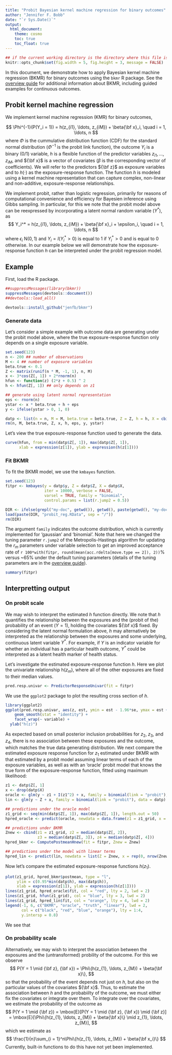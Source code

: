 ```yaml
---
title: "Probit Bayesian kernel machine regression for binary outcomes"
author: "Jennifer F. Bobb"
date: "`r Sys.Date()`"
output: 
  html_document:
    theme: cosmo
    toc: true
    toc_float: true
---
```


```r
## if the current working directory is the directory where this file is located rather than the project directory, set the working directory to the project directory
knitr::opts_chunk$set(fig.width = 5, fig.height = 3, message = FALSE)
```

In this document, we demonstrate how to apply Bayesian kernel machine regression (BKMR) for binary outcomes using the `bkmr` R package. See the [overview guide](https://jenfb.github.io/bkmr/overview.html) for additional information about BKMR, including guided examples for continuous outcomes.

## Probit kernel machine regression

We implement kernel machine regression (KMR) for binary outcomes,  

$$
\Phi^{-1}(P(Y_i = 1)) = h(z_{i1}, \ldots, z_{iM}) + \beta{\bf x}_i, \quad i = 1, \ldots, n
$$
where $\Phi$ is the cummulative distribution function (CDF) for the standard normal distribution ($\Phi^{-1}$ is the probit link function), the outcome $Y_i$ is a binary (0/1) variable, $h$ is a flexible function of the predictor variables $z_{i1}, \ldots, z_{iM}$, and ${\bf x}$ is a vector of covariates ($\beta$ is the corresponding vector of coefficients). We will refer to the predictors ${\bf z}$ as exposure variables and to $h(\cdot)$ as the exposure-response function. The function $h$ is modeled using a kernel machine representation that can capture complex, non-linear and non-additive, exposure-response relationships.

We implement probit, rather than logistic regression, primarily for reasons of computational convenience and efficiency for Bayesien inference using Gibbs sampling. In particular, for this we note that the probit  model above can be reexpressed by incorporating a latent normal random variable ($Y^*$), as 
$$
Y_i^* = h(z_{i1}, \ldots, z_{iM}) + \beta{\bf x}_i + \epsilon_i, \quad i = 1, \ldots, n
$$
where $\epsilon_i ~ \mbox{N}(0,1)$ and $Y_i = I(Y_i^* > 0)$ is equal to 1 if $Y_i^* > 0$ and is equal to 0 otherwise. In our example below we will demonstrate how the exposure-response function $h$ can be interpreted under the probit regression model.

## Example

First, load the R package.
```r
##suppressMessages(library(bkmr))
suppressMessages(devtools::document())
##devtools::load_all()
```
```r
devtools::install_github("jenfb/bkmr")
```

### Generate data

Let's consider a simple example with outcome data are generating under the probit model above, where the true exposure-response function only depends on a single exposure variable. 

```r
set.seed(123)
n <- 200 ## number of observations
M <- 4 ## number of exposure variables
beta.true <- 0.1
Z <- matrix(runif(n * M, -1, 1), n, M)
x <- 3*cos(Z[, 1]) + 2*rnorm(n)
hfun <- function(z) (2*z + 0.5) ^ 2
h <- hfun(Z[, 1]) ## only depends on z1

## generate using latent normal representation
eps <- rnorm(n)
ystar <- x * beta.true + h + eps
y <- ifelse(ystar > 0, 1, 0)

datp <- list(n = n, M = M, beta.true = beta.true, Z = Z, h = h, X = cbind(x), y = y, eps = eps, ystar = ystar)
rm(n, M, beta.true, Z, x, h, eps, y, ystar)
```

Let's view the true exposure-response function used to generate the data.
```r
curve(hfun, from = min(datp$Z[, 1]), max(datp$Z[, 1]),
      xlab = expression(z[1]), ylab = expression(h(z[1])))
```

### Fit BKMR 

To fit the BKMR model, we use the `kmbayes` function. 
```r
set.seed(123)
fitpr <- kmbayes(y = datp$y, Z = datp$Z, X = datp$X, 
                 iter = 10000, verbose = FALSE, 
                 varsel = TRUE, family = "binomial",
                 control.params = list(r.jump2 = 0.5))
```
```r
DIR <- ifelse(grepl("my-doc", getwd()), getwd(), paste(getwd(), "my-doc", sep = "/"))
load(paste(DIR, "probit_reg.RData", sep = "/"))
rm(DIR)
```
The argument `family` indicates the outcome distribution, which is currently implemented for 'gaussian' and 'binomial'. Note that here we changed the tuning parameter `r.jump2` of the Metropolis-Hastings algorithm for updating the $r_m$ parameters under variable selection to get an improved acceptance rate of `r 100*with(fitpr, round(mean(acc.rdelta[move.type == 2]), 2))`% versus ~65% under the default tuning parameters (details of the tuning parameters are in the [overview guide](https://jenfb.github.io/bkmr/overview.html)).

```r
summary(fitpr)
```

## Interpretting output

### On probit scale

We may wish to interpret the estimated $h$ function directly. We note that $h$ quantifies the relationship between the exposures and the (probit of the) probability of an event ($Y = 1$), holding the covariates ${\bf x}$ fixed. By considering the latent normal formulation above, $h$ may alternatively be interpreted as the relationship between the exposures and some underlying, continuous latent variable $Y^*$. For example, if $Y$ is an indicator variable for whether an individual has a particular health outcome, $Y^*$ could be interpreted as a latent health marker of health status.

Let's investigate the estimated exposure-response function $h$. Here we plot the univariate relationship h($z_m$), where all of the other exposures are fixed to their median values.

```r
pred.resp.univar <- PredictorResponseUnivar(fit = fitpr)
```
We use the `ggplot2` package to plot the resulting cross section of $h$.
```r
library(ggplot2)
ggplot(pred.resp.univar, aes(z, est, ymin = est - 1.96*se, ymax = est + 1.96*se)) + 
    geom_smooth(stat = "identity") + 
    facet_wrap(~ variable) +
  ylab("h(z)")
```

As expected based on small posterior inclusion probabilities for $z_2$, $z_3$, and $z_4$, there is no association between these exposures and the outcome, which matches the true data generating distribution. We next compare the estimated exposure response function for $z_1$ estimated under BKMR with that estimated by a probit model assuming linear terms of each of the exposure variables, as well as with an 'oracle' probit model that knows the true form of the exposure-response function, fitted using maximum likelihood:

```r
z1 <- datp$Z[, 1]
x <- drop(datp$X)
oracle <- glm(y ~ z1 + I(z1^2) + x, family = binomial(link = "probit"), data = datp)
lin <- glm(y ~ Z + x, family = binomial(link = "probit"), data = datp)

## predictions under the oracle model
z1_grid <- seq(min(datp$Z[, 1]), max(datp$Z[, 1]), length.out = 50)
hpred_oracle <- predict(oracle, newdata = data.frame(z1 = z1_grid, x = 0), se.fit = TRUE)

## predictions under BKMR
Znew <- cbind(z1 = z1_grid, z2 = median(datp$Z[, 2]), 
              z3 = median(datp$Z[, 3]), z4 = median(datp$Z[, 4]))
hpred_bkmr <- ComputePostmeanHnew(fit = fitpr, Znew = Znew)

## predictions under the model with linear terms
hpred_lin <- predict(lin, newdata = list(Z = Znew, x = rep(0, nrow(Znew))), se.fit = TRUE)
```

Now let's compare the estimated exposure-response functions $h(z_1)$.
```r
plot(z1_grid, hpred_bkmr$postmean, type = "l", 
     ylim = c(0.95*min(datp$h), max(datp$h)), 
     xlab = expression(z[1]), ylab = expression(h(z[1])))
lines(z1_grid, hpred_oracle$fit, col = "red", lty = 2, lwd = 2)
lines(z1_grid, hfun(z1_grid), col = "blue", lty = 3, lwd = 2)
lines(z1_grid, hpred_lin$fit, col = "orange", lty = 4, lwd = 2)
legend(-1, 6, c("BKMR", "oracle", "truth", "linear"), lwd = 2, 
       col = c("black", "red", "blue", "orange"), lty = 1:4, 
       y.intersp = 0.8)
```

We see that 

### On probability scale

Alternatively, we may wish to interpret the association between the exposures and the (untransformed) probility of the outcome. For this we observe 
$$
P(Y = 1 \mid {\bf z}, {\bf x}) = \Phi\{h(z_{1}, \ldots, z_{M}) + \beta{\bf x}\},
$$
so that the probability of the event depends not just on $h$, but also on the particular values of the covariates ${\bf x}$. Thus, to estimate the association between $h$ and the probabiilty of the outcome, we must either fix the covariates or integrate over them. To integrate over the covariates, we estimate the probability of the outcome as
$$
P(Y = 1 \mid {\bf z})
= \mbox{E}[P(Y = 1 \mid {\bf z}, {\bf x}) \mid {\bf z}]
= \mbox{E}[\Phi\{h(z_{1}, \ldots, z_{M}) + \beta{\bf x}\} \mid z_{1}, \ldots, z_{M}],
$$
which we estimate as 
$$
\frac{1}{n}\sum_{i = 1}^n\Phi\{h(z_{1}, \ldots, z_{M}) + \beta{\bf x_i}\}
$$
Currently, built-in functions to do this have not yet been implemented.






















